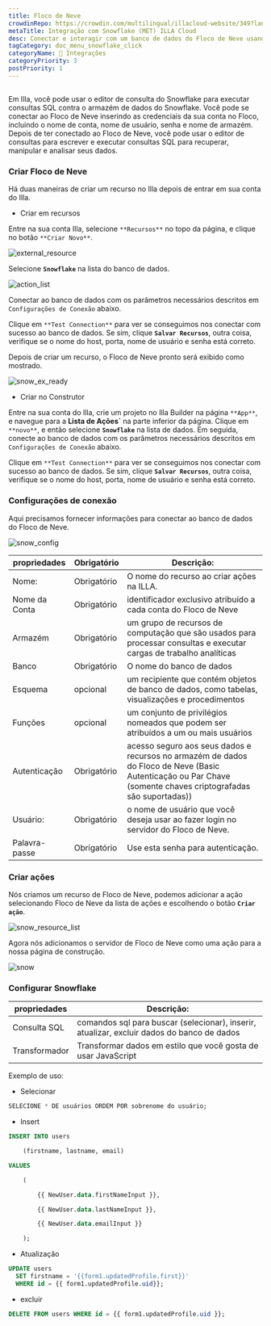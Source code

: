 ```yaml
---
title: Floco de Neve
crowdinRepo: https://crowdin.com/multilingual/illacloud-website/349?languages=pt&filter=basic&value=0
metaTitle: Integração com Snowflake (MET) ILLA Cloud
desc: Conectar e interagir com um banco de dados do Floco de Neve usando ILLA Cloud. Crie aplicativos que possam pesquisar, manipular e visualizar dados. Automatize e otimize fluxos de trabalho de dados.
tagCategory: doc_menu_snowflake_click
categoryName: 🔨 Integrações
categoryPriority: 3
postPriority: 1
---
```


## <h2 hidden>O que é Floco de Neve?</h2>

Em Illa, você pode usar o editor de consulta do Snowflake para executar consultas SQL contra o armazém de dados do Snowflake. Você pode se conectar ao Floco de Neve inserindo as credenciais da sua conta no Floco, incluindo o nome de conta, nome de usuário, senha e nome de armazém. Depois de ter conectado ao Floco de Neve, você pode usar o editor de consultas para escrever e executar consultas SQL para recuperar, manipular e analisar seus dados.

### Criar Floco de Neve

Há duas maneiras de criar um recurso no Illa depois de entrar em sua conta do Illa.

-   Criar em recursos

Entre na sua conta Illa, selecione `**Recursos**` no topo da página, e clique no botão `**Criar Novo**`.

![external_resource](https://cdn.illacloud.com/official-website/img/docs/external_resource.png)

Selecione **`Snowflake`** na lista do banco de dados.

![action_list](https://cdn.illacloud.com/official-website/img/docs/action_list.png)

Conectar ao banco de dados com os parâmetros necessários descritos em `Configurações de Conexão` abaixo.

Clique em `**Test Connection**` para ver se conseguimos nos conectar com sucesso ao banco de dados. Se sim, clique **`Salvar Recursos`**, outra coisa, verifique se o nome do host, porta, nome de usuário e senha está correto.

Depois de criar um recurso, o Floco de Neve pronto será exibido como mostrado.

![snow_ex_ready](https://cdn.illacloud.com/official-website/img/docs/snow_ex_Ready.png)

-   Criar no Construtor

Entre na sua conta do Illa, crie um projeto no Illa Builder na página `**App**`, e navegue para a **Lista de Ações\`** na parte inferior da página. Clique em `**novo**`, e então selecione **`Snowflake`** na lista de dados. Em seguida, conecte ao banco de dados com os parâmetros necessários descritos em `Configurações de Conexão` abaixo.

Clique em `**Test Connection**` para ver se conseguimos nos conectar com sucesso ao banco de dados. Se sim, clique **`Salvar Recursos`**, outra coisa, verifique se o nome do host, porta, nome de usuário e senha está correto.

### Configurações de conexão

Aqui precisamos fornecer informações para conectar ao banco de dados do Floco de Neve.

![snow_config](https://cdn.illacloud.com/official-website/img/docs/snow_config.png)

| propriedades        | Obrigatório | Descrição:                                                                                                                                                           |
| ------------------- | ----------- | -------------------------------------------------------------------------------------------------------------------------------------------------------------------- |
| Nome:               | Obrigatório | O nome do recurso ao criar ações na ILLA.                                                                                                                            |
| Nome da Conta       | Obrigatório | identificador exclusivo atribuído a cada conta do Floco de Neve                                                                                                      |
| Armazém             | Obrigatório | um grupo de recursos de computação que são usados para processar consultas e executar cargas de trabalho analíticas                                                  |
| Banco               | Obrigatório | O nome do banco de dados                                                                                                                                             |
| Esquema             | opcional    | um recipiente que contém objetos de banco de dados, como tabelas, visualizações e procedimentos                                                                      |
| Funções             | opcional    | um conjunto de privilégios nomeados que podem ser atribuídos a um ou mais usuários                                                                                   |
| Autenticação        | Obrigatório | acesso seguro aos seus dados e recursos no armazém de dados do Floco de Neve (Basic Autenticação ou Par Chave (somente chaves criptografadas são suportadas))        |
| Usuário:            | Obrigatório | o nome de usuário que você deseja usar ao fazer login no servidor do Floco de Neve.                                                                                  |
| Palavra-passe       | Obrigatório | Use esta senha para autenticação.                                                                                                                                    |

### Criar ações

Nós criamos um recurso de Floco de Neve, podemos adicionar a ação selecionando Floco de Neve da lista de ações e escolhendo o botão **`Criar ação`**.

![snow_resource_list](https://cdn.illacloud.com/official-website/img/docs/snow_resource_list.png)

Agora nós adicionamos o servidor de Floco de Neve como uma ação para a nossa página de construção.

![snow](https://cdn.illacloud.com/official-website/img/docs/snow.png)

### Configurar Snowflake

| propriedades   | Descrição:                                                                                 |
| -------------- | ------------------------------------------------------------------------------------------ |
| Consulta SQL   | comandos sql para buscar (selecionar), inserir, atualizar, excluir dados do banco de dados |
| Transformador  | Transformar dados em estilo que você gosta de usar JavaScript                              |

Exemplo de uso:

-   Selecionar

```sql
SELECIONE * DE usuários ORDEM POR sobrenome do usuário;
```

-   Insert

```sql
INSERT INTO users

	(firstname, lastname, email)

VALUES

	(

		{{ NewUser.data.firstNameInput }},

		{{ NewUser.data.lastNameInput }},

		{{ NewUser.data.emailInput }}

	);
```

-   Atualização

```sql
UPDATE users
  SET firstname = '{{form1.updatedProfile.first}}'
  WHERE id = {{ form1.updatedProfile.uid}};
```

-   excluir

```sql
DELETE FROM users WHERE id = {{ form1.updatedProfile.uid }};
```
